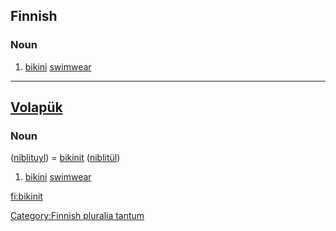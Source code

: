 ==Finnish==

===Noun===
{{fi-noun|bikin|type=vieteri}} {{p}}

# [[bikini]] [[swimwear]]

[[Category:Finnish pluralia tantum]]

----

==[[Volapük]]==

===Noun===
{{infl|vo|noun}} ([[niblituyl]]) = [[bikinit]] ([[niblitül]])

# [[bikini]] [[swimwear]]

[[fi:bikinit]]